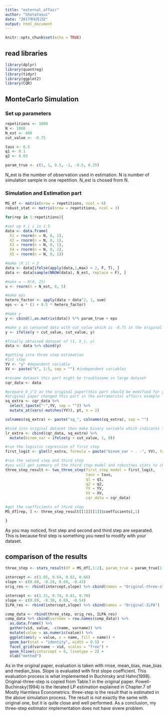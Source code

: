 ```yaml
---
title: "external_affair"
author: "ShotaYasui"
date: "2017年6月2日"
output: html_document
---
```


```r
knitr::opts_chunk$set(echo = TRUE)
```

## read libraries
```r
library(dplyr)
library(quantreg)
library(tidyr)
library(ggplot2)
library(CQR)
```



## MonteCarlo Simulation
### Set up parameters
```r
repetitions <- 1000
N <- 1000
N_est <- 400
cut_value <- -0.75

taus <- 0.5
q1 <- 0.1
q2 <- 0.03

param_true <- c(1, 1, 0.5, -1, -0.5, 0.25)
```
N_est is the number of observation used in estimation.
N is number of simulation sample in one repetition. N_est is chosed from N.

### Simulation and Estimation part
```r
MS_df <- matrix(nrow = repetitions, ncol = 6)
robust_stat <- matrix(nrow = repetitions, ncol = 3)

for(rep in 1:repetitions){

#set up X_i i in 1:5
data <- data.frame(
  X1 = rnorm(n = N, 0, 1),
  X2 = rnorm(n = N, 0, 1),
  X3 = rnorm(n = N, 0, 1),
  X4 = rnorm(n = N, 0, 1),
  X5 = rnorm(n = N, 0, 1))

#make |X_i| < 2
data <- data[ifelse(apply(data,1,max) > 2, F, T), ]
data <- data[sample(NROW(data), N_est, replace = F), ]

#make u ~ N(0, 25)
u <- rnorm(n = N_est, 0, 5)

#make eps
hetero_factor <- apply(data + data^2, 1, sum)
eps <- u * (1 + 0.5 * hetero_factor)

#make y
y <- cbind(1,as.matrix(data)) %*% param_true + eps

#make y as censored data with cut_value which is -0.75 in the original papaer
y <- ifelse(y < cut_value, cut_value, y)

#finally obtained dataset of (1, X_i, y)
data <- data %>% cbind(y) 

#getting into three step estimation
#1st step
YV <- "y" #dependent variable
XV <- paste("X", 1:5, sep = "") #independent variables

#rename dataset this part might be troublesome in large dataset
cqr_data <- data

#prepare X_i^2 as the original paper(this part should be modified for your dataset)
#original paper changed this part in the extramarital affairs example
sq_extra <- cqr_data %>% 
  select_(paste("-",YV, sep = "")) %>% 
  mutate_at(vars(-matches(YV)), pt, n = 2)

colnames(sq_extra) <- paste("sq_", colnames(sq_extra), sep = "")

#bind into original dataset then make binary variable which indicates the y is censored or not.
lr_extra <- cbind(cqr_data, sq_extra) %>%
  mutate(binom_var = ifelse(y > cut_value, 1, 0))

#run the logistic regression of first step
first_logit <- glm(lr_extra, formula = paste("binom_var ~ . -", YV), family = binomial())

#run the second step and third step
#you will get summary of the third step model and robustnes stats to check whether J0 is subset of J1.
three_step_result <- two_three_step(first_step_model = first_logit, 
                                    taus = taus, 
                                    q1 = q1, 
                                    q2 = q2, 
                                    YV = YV, 
                                    XV = XV, 
                                    cqr_data = cqr_data)

#get the coefficients of third step
MS_df[rep, ] <- three_step_result[[1]][[1]]$coefficients[,1]

}

```
As you may noticed, first step and second and third step are separated.
This is because first step is something you need to modify with your dataset.



## comparison of the results
```r

three_step <- stats_result(df = MS_df[,1:2], param_true = param_true[1:2]) %>% cbind(name = "CQR-three-step")

intercept <- c(1.05, 0.64, 0.82, 0.66)
slope <- c(0.88, -0.28, 0.69, -0.43)
orig_res <- rbind(intercept,slope) %>% cbind(names = "Original-three-step")

intercept <- c(1.31, 0.74, 0.81, 0.78)
slope <- c(0.89, -0.38, 0.69, -0.54)
ILPA_res <- rbind(intercept,slope) %>% cbind(names = "Original-ILPA")

comp_data <- rbind(three_step, orig_res, ILPA_res)
comp_data %>% cbind(varname = row.names(comp_data)) %>%
  as.data.frame() %>%
  gather(vid, value, -c(name, varname)) %>%
  mutate(value = as.numeric(value)) %>%
  ggplot(aes(y = value, x = name, fill = name)) +
  geom_bar(stat = "identity", width = 0.5) + 
  facet_grid(varname ~ vid, scales = "free") + 
  geom_hline(yintercept = 0, linetype = 2) +
  xlab("method")

```

As in the original paper, evaluation is taken with rmse, mean_bias, mae_bias and median_bias. Slope is evaluated with first slope coefficient. This evaluation process is what implemented in Buchinsky and Hahn(1998).
Original-three-step is copied from Table.1 in the original paper.
Powell-Buchinsky(1994) is the iterated LP estimation explained in Chapter.7 of Mostly Harmless Econometrics.
three-step is the result that is estimated in the above simulation process.
The result is not exactly the same with original one, but it is quite close and well performed.
As a conclusion, my three-step estimator implementation does not have sivere problem.
